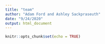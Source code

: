 ```yaml
---
title: "team"
author: "Adam Ford and Ashley Sackpraseuth"
date: "9/24/2020"
output: html_document
---
```


```r
knitr::opts_chunk$set(echo = TRUE)
```
